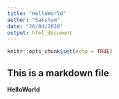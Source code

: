 ```yaml
---
title: "HelloWorld"
author: "Saksham"
date: "26/04/2020"
output: html_document
---
```


```r
knitr::opts_chunk$set(echo = TRUE)
```

## This is a markdown file

**HelloWorld**
